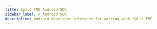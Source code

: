 ---
title: Split FME Android SDK
sidebar_label: ★ Android SDK
description: Android developer reference for working with Split FME
---



<AndroidSdk tab="kotlin"/>